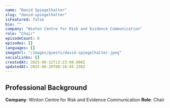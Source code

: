 ```yaml
---
name: "David Spiegelhalter"
slug: "david-spiegelhalter"
isFeatured: false
bio: ""
company: "Winton Centre for Risk and Evidence Communication"
role: "Chair"
episodeCount: 0
episodes: []
languages: []
imageUrl: "/images/guests/david-spiegelhalter.jpeg"
socialLinks: []
createdAt: 2025-06-12T13:23:08.000Z
updatedAt: 2025-06-20T00:10:45.230Z
---
```


## Professional Background

**Company**: Winton Centre for Risk and Evidence Communication
**Role**: Chair
